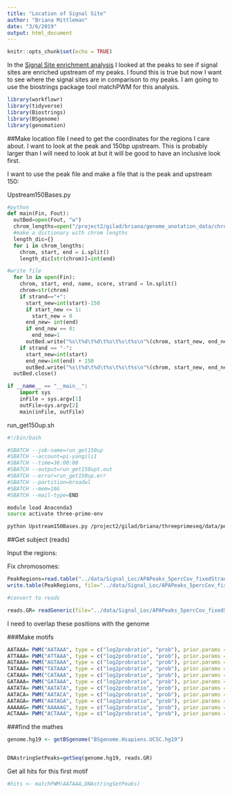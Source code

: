 ```yaml
---
title: "Location of Signal Site"
author: "Briana Mittleman"
date: "3/6/2019"
output: html_document
---
```


```r
knitr::opts_chunk$set(echo = TRUE)
```

In the [Signal Site enrichment analysis](SignalSiteEnrich.html) I looked at the peaks to see if signal sites are enriched upstream of my peaks. I found this is true but now I want to see where the signal sites are in comparison to my peaks. I am going to use the biostrings package tool matchPWM for this analysis.
```r
library(workflowr)
library(tidyverse)
library(Biostrings)
library(BSgenome)
library(genomation)

```
##Make location file
I need to get the coordinates for the regions I care about. I want to look at the peak and 150bp upstream. This is probably larger than I will need  to look at but it will be good to have an inclusive look first.  


I want to use the peak file and make a file that is the peak and upstream 150:  


Upstream150Bases.py
```python
#python  
def main(Fin, Fout):
  outBed=open(Fout, "w")
  chrom_lengths=open("/project2/gilad/briana/genome_anotation_data/chrom_lengths2.sort.bed","r")
  #make a dictionary with chrom lengths
  length_dic={}
  for i in chrom_lengths:
    chrom, start, end = i.split()
    length_dic[str(chrom)]=int(end)  

#write file 
  for ln in open(Fin):
    chrom, start, end, name, score, strand = ln.split()
    chrom=str(chrom)
    if strand=="+":
      start_new=int(start)-150
      if start_new <= 1:
        start_new = 0 
      end_new= int(end)
      if end_new == 0:
        end_new=1
      outBed.write("%s\t%d\t%d\t%s\t%s\t%s\n"%(chrom, start_new, end_new, name, score, strand))
    if strand == "-":
      start_new=int(start)
      end_new=int(end) + 150
      outBed.write("%s\t%d\t%d\t%s\t%s\t%s\n"%(chrom, start_new, end_new, name, score, strand))
  outBed.close()  

if __name__ == "__main__":
    import sys
    inFile = sys.argv[1]
    outFile=sys.argv[2] 
    main(inFile, outFile)
```



run_get150up.sh
```bash
#!/bin/bash

#SBATCH --job-name=run_get150up
#SBATCH --account=pi-yangili1
#SBATCH --time=36:00:00
#SBATCH --output=run_get150upt.out
#SBATCH --error=run_get150up.err
#SBATCH --partition=broadwl
#SBATCH --mem=16G
#SBATCH --mail-type=END

module load Anaconda3
source activate three-prime-env

python Upstream150Bases.py /project2/gilad/briana/threeprimeseq/data/peaks4DT/APAPeaks_5percCov_fixedStrand.bed  /project2/gilad/briana/threeprimeseq/data/Signal_Loc/APAPeaks_5percCov_fixedStrand_peakand150up.bed 
```

##Get subject (reads)

Input the regions: 


Fix chromosomes: 
```r
PeakRegions=read.table("../data/Signal_Loc/APAPeaks_5percCov_fixedStrand_peakand150up.bed", header=F,col.names = c("chr","start", "end", "peak", "score", "strand")) %>% mutate(Chrom=paste("chr", chr, sep="")) %>% select(Chrom, start,end,peak,score,strand)
write.table(PeakRegions, file="../data/Signal_Loc/APAPeaks_5percCov_fixedStrand_peakand150up_fixedChr.bed", quote=F, col.names = F, row.names = F, sep="\t")


```



```r
#convert to reads 

reads.GR= readGeneric(file="../data/Signal_Loc/APAPeaks_5percCov_fixedStrand_peakand150up_fixedChr.bed",chr =1, start = 2, end =3,  meta.cols =4, header=F, zero.based=TRUE)


```

I need to overlap these positions with the genome

###Make motifs  

```r
AATAAA= PWM("AATAAA", type = c("log2probratio", "prob"), prior.params = c(A=0.25, C=0.25, G=0.25, T=0.25))
ATTAAA= PWM("ATTAAA", type = c("log2probratio", "prob"), prior.params = c(A=0.25, C=0.25, G=0.25, T=0.25))
AGTAAA= PWM("AGTAAA", type = c("log2probratio", "prob"), prior.params = c(A=0.25, C=0.25, G=0.25, T=0.25))
TATAAA= PWM("TATAAA", type = c("log2probratio", "prob"), prior.params = c(A=0.25, C=0.25, G=0.25, T=0.25))
CATAAA= PWM("CATAAA", type = c("log2probratio", "prob"), prior.params = c(A=0.25, C=0.25, G=0.25, T=0.25))
GATAAA= PWM("GATAAA", type = c("log2probratio", "prob"), prior.params = c(A=0.25, C=0.25, G=0.25, T=0.25))
AATATA= PWM("AATATA", type = c("log2probratio", "prob"), prior.params = c(A=0.25, C=0.25, G=0.25, T=0.25))
AATACA= PWM("AATACA", type = c("log2probratio", "prob"), prior.params = c(A=0.25, C=0.25, G=0.25, T=0.25))
AATAGA= PWM("AATAGA", type = c("log2probratio", "prob"), prior.params = c(A=0.25, C=0.25, G=0.25, T=0.25))
AAAAAG= PWM("AAAAAG", type = c("log2probratio", "prob"), prior.params = c(A=0.25, C=0.25, G=0.25, T=0.25))
ACTAAA= PWM("ACTAAA", type = c("log2probratio", "prob"), prior.params = c(A=0.25, C=0.25, G=0.25, T=0.25))
```



###find the mathes  

```r
genome.hg19 <- getBSgenome("BSgenome.Hsapiens.UCSC.hg19")


DNAstringSetPeaks=getSeq(genome.hg19, reads.GR)

```




Get all hits for this first motif 
```r

#hits <- matchPWM(AATAAA,DNAstringSetPeaks) 



```

